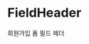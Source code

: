 
<Meta title="Signup/FieldHeader" component={FieldHeader} />

# FieldHeader

회원가입 폼 필드 헤더

<Canvas>
  <Story name="필수사항 케이스">
    <FieldHeader
      title={"필수사항 타이틀"}
      description={"필수사항 설명"}
      requirement={true}
    />
  </Story>
  <Story name="선택사항 케이스">
    <FieldHeader
      title={"선택사항 타이틀"}
      description={"선택사항 설명"}
      requirement={false}
    />
  </Story>
</Canvas>

<ArgsTable />
